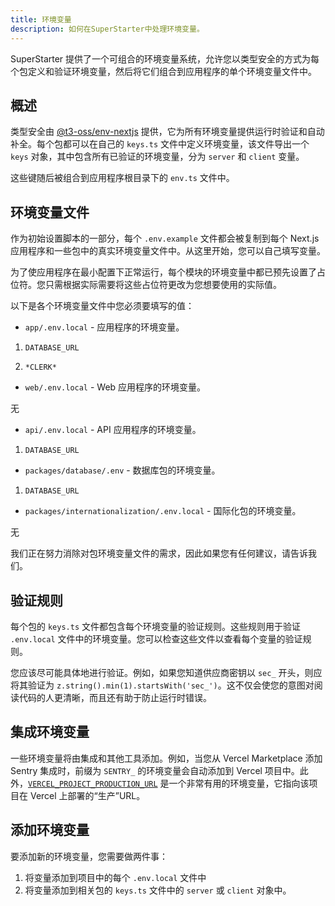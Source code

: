 ```yaml
---
title: 环境变量
description: 如何在SuperStarter中处理环境变量。
---
```


SuperStarter 提供了一个可组合的环境变量系统，允许您以类型安全的方式为每个包定义和验证环境变量，然后将它们组合到应用程序的单个环境变量文件中。

## 概述

类型安全由 [@t3-oss/env-nextjs](https://env.t3.gg/) 提供，它为所有环境变量提供运行时验证和自动补全。每个包都可以在自己的 `keys.ts` 文件中定义环境变量，该文件导出一个 `keys` 对象，其中包含所有已验证的环境变量，分为 `server` 和 `client` 变量。

这些键随后被组合到应用程序根目录下的 `env.ts` 文件中。

## 环境变量文件

作为初始设置脚本的一部分，每个 `.env.example` 文件都会被复制到每个 Next.js 应用程序和一些包中的真实环境变量文件中。从这里开始，您可以自己填写变量。

<Note>
为了使应用程序在最小配置下正常运行，每个模块的环境变量中都已预先设置了占位符。您只需根据实际需要将这些占位符更改为您想要使用的实际值。
</Note>

以下是各个环境变量文件中您必须要填写的值：

- `app/.env.local` - 应用程序的环境变量。

1. `DATABASE_URL`

2. `*CLERK*`

- `web/.env.local` - Web 应用程序的环境变量。

无

- `api/.env.local` - API 应用程序的环境变量。

1. `DATABASE_URL`

- `packages/database/.env` - 数据库包的环境变量。

1. `DATABASE_URL`

- `packages/internationalization/.env.local` - 国际化包的环境变量。

无

<Info>
  我们正在努力消除对包环境变量文件的需求，因此如果您有任何建议，请告诉我们。
</Info>

## 验证规则

每个包的 `keys.ts` 文件都包含每个环境变量的验证规则。这些规则用于验证 `.env.local` 文件中的环境变量。您可以检查这些文件以查看每个变量的验证规则。

<Tip>您应该尽可能具体地进行验证。例如，如果您知道供应商密钥以 `sec_` 开头，则应将其验证为 `z.string().min(1).startsWith('sec_')`。这不仅会使您的意图对阅读代码的人更清晰，而且还有助于防止运行时错误。</Tip>

## 集成环境变量

一些环境变量将由集成和其他工具添加。例如，当您从 Vercel Marketplace 添加 Sentry 集成时，前缀为 `SENTRY_` 的环境变量会自动添加到 Vercel 项目中。此外，[`VERCEL_PROJECT_PRODUCTION_URL`](https://vercel.com/docs/environment-variables/system-environment-variables) 是一个非常有用的环境变量，它指向该项目在 Vercel 上部署的“生产”URL。

## 添加环境变量

要添加新的环境变量，您需要做两件事：

1. 将变量添加到项目中的每个 `.env.local` 文件中
2. 将变量添加到相关包的 `keys.ts` 文件中的 `server` 或 `client` 对象中。